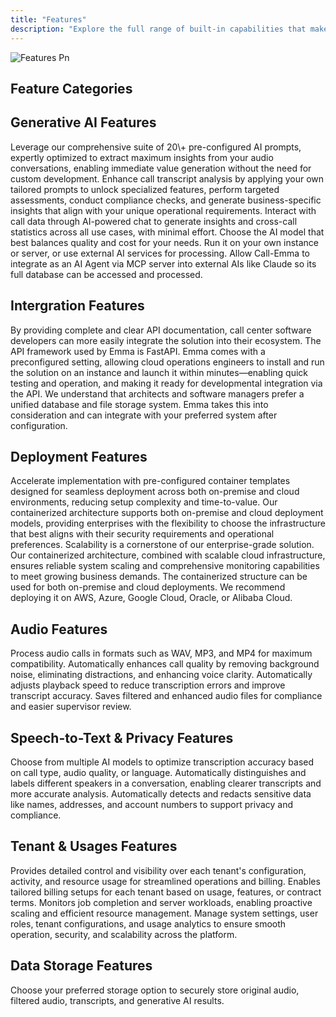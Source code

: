 ```yaml
---
title: "Features"
description: "Explore the full range of built-in capabilities that make Call-Emma.ai more than just AI. Our comprehensive features list showcases the essential tools and functionalities your business gets from day one – no customization needed."
---
```


![Features Pn](/images/Features.png)

## Feature Categories

<CardGroup cols={2}>
  <Card title="Generative AI Features" icon="phone-plus" color="#403c9e">
    
  </Card>
  <Card title="Intergration with Your CCS" icon="address-card" color="#ff0000">
    
  </Card>
  <Card title="Deployment" icon="magnifying-glass" iconType="regular" color="#0efff4">
    
  </Card>
  <Card title="Audio Filtering" icon="person-burst" color="#ff0303">
    
  </Card>
  <Card title="Speech-to-Text & Privacy" icon="check-to-slot" color="#ff00e2">
    
  </Card>
  <Card title="Tenant & Usages" icon="microphone" iconType="regular" color="#1ab022">
    
  </Card>
  <Card title="Data Storage" icon="thought-bubble" color="#ffd300">
    
  </Card>
</CardGroup>

## <Icon icon="phone-plus" color="#403c9e" size={30} />  Generative AI Features

<Card title="Preconfigured GenAI Prompts">
  Leverage our comprehensive suite of 20\+ pre-configured AI prompts, expertly optimized to extract maximum insights from your audio conversations, enabling immediate value generation without the need for custom development.
</Card>

<Card title="Customizable GenAI Prompts">
  Enhance call transcript analysis by applying your own tailored prompts to unlock specialized features, perform targeted assessments, conduct compliance checks, and generate business-specific insights that align with your unique operational requirements.
</Card>

<Card title="Chat with Your Data">
  Interact with call data through AI-powered chat to generate insights and cross-call statistics across all use cases, with minimal effort.
</Card>

<Card title="Select Your AI Model">
  Choose the AI model that best balances quality and cost for your needs. Run it on your own instance or server, or use external AI services for processing.
</Card>

<Card title="AI Agent Ready">
  Allow Call-Emma to integrate as an AI Agent via MCP server into external AIs like Claude so its full database can be accessed and processed.
</Card>

## <Icon icon="address-card" color="#ff0303" size={30} />  Intergration Features

<Card title="API Access with Clear Documentation">
  By providing complete and clear API documentation, call center software developers can more easily integrate the solution into their ecosystem. The API framework used by Emma is FastAPI.
</Card>

<Card title="Preconfigured and Ready to Launch">
  Emma comes with a preconfigured setting, allowing cloud operations engineers to install and run the solution on an instance and launch it within minutes—enabling quick testing and operation, and making it ready for developmental integration via the API.
</Card>

<Card title="Integrates with Existing Databases and File Storage Systems">
  We understand that architects and software managers prefer a unified database and file storage system. Emma takes this into consideration and can integrate with your preferred system after configuration.
</Card>

## <Icon icon="magnifying-glass" color="#00c0ff" size={30} />  Deployment Features

<Card title="Streamlined Deployment">
  Accelerate implementation with pre-configured container templates designed for seamless deployment across both on-premise and cloud environments, reducing setup complexity and time-to-value.
</Card>

<Card title="On-Premise or Cloud Deployments">
  Our containerized architecture supports both on-premise and cloud deployment models, providing enterprises with the flexibility to choose the infrastructure that best aligns with their security requirements and operational preferences.
</Card>

<Card title="Auto-Scalable Architecture for High Volumes">
  Scalability is a cornerstone of our enterprise-grade solution. Our containerized architecture, combined with scalable cloud infrastructure, ensures reliable system scaling and comprehensive monitoring capabilities to meet growing business demands.
</Card>

<Card title="Cloud-Agnostic Compatibility">
  The containerized structure can be used for both on-premise and cloud deployments. We recommend deploying it on AWS, Azure, Google Cloud, Oracle, or Alibaba Cloud.
</Card>

## <Icon icon="person-burst" color="#ff0303" size={30} /> Audio Features

<Card title="Supports Multiple Audio Formats">
  Process audio calls in formats such as WAV, MP3, and MP4 for maximum compatibility.
</Card>

<Card title="AI-Powered Audio Filtering">
  Automatically enhances call quality by removing background noise, eliminating distractions, and enhancing voice clarity.
</Card>

<Card title="AI Audio Speed Optimization">
  Automatically adjusts playback speed to reduce transcription errors and improve transcript accuracy.
</Card>

<Card title="Stores Cleaned Audio Files">
  Saves filtered and enhanced audio files for compliance and easier supervisor review.
</Card>

## <Icon icon="check-to-slot" color="#ff00e2" size={30} /> Speech-to-Text & Privacy Features

<Card title="Selectable Speech-to-Text AI Models">
  Choose from multiple AI models to optimize transcription accuracy based on call type, audio quality, or language.
</Card>

<Card title="Speaker Identification via Diarization">
  Automatically distinguishes and labels different speakers in a conversation, enabling clearer transcripts and more accurate analysis.
</Card>

<Card title="Removes Personal Information ">
  Automatically detects and redacts sensitive data like names, addresses, and account numbers to support privacy and compliance.
</Card>

## <Icon icon="microphone" color="#00ce5d" size={30} /> Tenant & Usages Features

<Card title="Tenant Management and Usage Details">
  Provides detailed control and visibility over each tenant's configuration, activity, and resource usage for streamlined operations and billing.
</Card>

<Card title="Per-Tenant Billing Customization">
  Enables tailored billing setups for each tenant based on usage, features, or contract terms.
</Card>

<Card title="Job Tracking & Server Workload">
  Monitors job completion and server workloads, enabling proactive scaling and efficient resource management.
</Card>

<Card title="Administration">
  Manage system settings, user roles, tenant configurations, and usage analytics to ensure smooth operation, security, and scalability across the platform.
</Card>

## <Icon icon="thought-bubble" color="#ffa000" size={30} /> Data Storage Features

<Card title="Secure Storage ">
  Choose your preferred storage option to securely store original audio, filtered audio, transcripts, and generative AI results.
</Card>